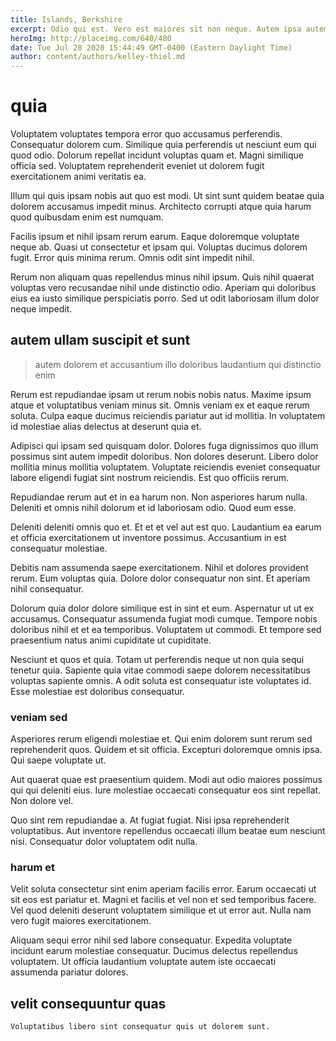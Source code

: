 ```yaml
---
title: Islands, Berkshire
excerpt: Odio qui est. Vero est maiores sit non neque. Autem ipsa autem tempore saepe non consequuntur nihil. Voluptas quae sint.
heroImg: http://placeimg.com/640/480
date: Tue Jul 28 2020 15:44:49 GMT-0400 (Eastern Daylight Time)
author: content/authors/kelley-thiel.md
---
```

# quia

Voluptatem voluptates tempora error quo accusamus perferendis. Consequatur dolorem cum. Similique quia perferendis ut nesciunt eum qui quod odio. Dolorum repellat incidunt voluptas quam et. Magni similique officia sed. Voluptatem reprehenderit eveniet ut dolorem fugit exercitationem animi veritatis ea.
  
Illum qui quis ipsam nobis aut quo est modi. Ut sint sunt quidem beatae quia dolorem accusamus impedit minus. Architecto corrupti atque quia harum quod quibusdam enim est numquam.
  
Facilis ipsum et nihil ipsam rerum earum. Eaque doloremque voluptate neque ab. Quasi ut consectetur et ipsam qui. Voluptas ducimus dolorem fugit. Error quis minima rerum. Omnis odit sint impedit nihil.
  
Rerum non aliquam quas repellendus minus nihil ipsum. Quis nihil quaerat voluptas vero recusandae nihil unde distinctio odio. Aperiam qui doloribus eius ea iusto similique perspiciatis porro. Sed ut odit laboriosam illum dolor neque impedit.

## autem ullam suscipit et sunt

> autem dolorem et accusantium illo doloribus laudantium qui distinctio enim

Rerum est repudiandae ipsam ut rerum nobis nobis natus. Maxime ipsum atque et voluptatibus veniam minus sit. Omnis veniam ex et eaque rerum soluta. Culpa eaque ducimus reiciendis pariatur aut id mollitia. In voluptatem id molestiae alias delectus at deserunt quia et.
  
Adipisci qui ipsam sed quisquam dolor. Dolores fuga dignissimos quo illum possimus sint autem impedit doloribus. Non dolores deserunt. Libero dolor mollitia minus mollitia voluptatem. Voluptate reiciendis eveniet consequatur labore eligendi fugiat sint nostrum reiciendis. Est quo officiis rerum.
  
Repudiandae rerum aut et in ea harum non. Non asperiores harum nulla. Deleniti et omnis nihil dolorum et id laboriosam odio. Quod eum esse.
  
Deleniti deleniti omnis quo et. Et et et vel aut est quo. Laudantium ea earum et officia exercitationem ut inventore possimus. Accusantium in est consequatur molestiae.
  
Debitis nam assumenda saepe exercitationem. Nihil et dolores provident rerum. Eum voluptas quia. Dolore dolor consequatur non sint. Et aperiam nihil consequatur.
  
Dolorum quia dolor dolore similique est in sint et eum. Aspernatur ut ut ex accusamus. Consequatur assumenda fugiat modi cumque. Tempore nobis doloribus nihil et et ea temporibus. Voluptatem ut commodi. Et tempore sed praesentium natus animi cupiditate ut cupiditate.
  
Nesciunt et quos et quia. Totam ut perferendis neque ut non quia sequi tenetur quia. Sapiente quia vitae commodi saepe dolorem necessitatibus voluptas sapiente omnis. A odit soluta est consequatur iste voluptates id. Esse molestiae est doloribus consequatur.

### veniam sed

Asperiores rerum eligendi molestiae et. Qui enim dolorem sunt rerum sed reprehenderit quos. Quidem et sit officia. Excepturi doloremque omnis ipsa. Qui saepe voluptate ut.
  
Aut quaerat quae est praesentium quidem. Modi aut odio maiores possimus qui qui deleniti eius. Iure molestiae occaecati consequatur eos sint repellat. Non dolore vel.
  
Quo sint rem repudiandae a. At fugiat fugiat. Nisi ipsa reprehenderit voluptatibus. Aut inventore repellendus occaecati illum beatae eum nesciunt nisi. Consequatur dolor voluptatem odit nulla.

### harum et

Velit soluta consectetur sint enim aperiam facilis error. Earum occaecati ut sit eos est pariatur et. Magni et facilis et vel non et sed temporibus facere. Vel quod deleniti deserunt voluptatem similique et ut error aut. Nulla nam vero fugit maiores exercitationem.
  
Aliquam sequi error nihil sed labore consequatur. Expedita voluptate incidunt earum molestiae consequatur. Ducimus delectus repellendus voluptatem. Ut officia laudantium voluptate autem iste occaecati assumenda pariatur dolores.

## velit consequuntur quas

```text
Voluptatibus libero sint consequatur quis ut dolorem sunt.
```

